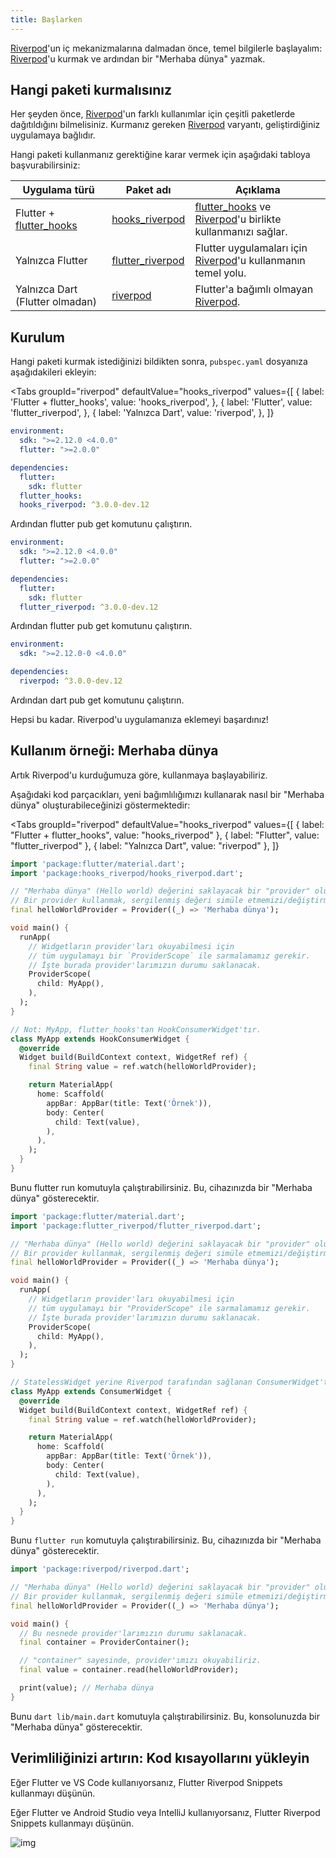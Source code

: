 ```yaml
---
title: Başlarken
---
```



[Riverpod]'un iç mekanizmalarına dalmadan önce, temel bilgilerle başlayalım: [Riverpod]'u kurmak ve ardından bir "Merhaba dünya" yazmak.

## Hangi paketi kurmalısınız

Her şeyden önce, [Riverpod]'un farklı kullanımlar için çeşitli paketlerde dağıtıldığını bilmelisiniz.
Kurmanız gereken [Riverpod] varyantı, geliştirdiğiniz uygulamaya bağlıdır.

Hangi paketi kullanmanız gerektiğine karar vermek için aşağıdaki tabloya başvurabilirsiniz:

| Uygulama türü                 | Paket adı                                                                       | Açıklama                                                       |
| ----------------------------- | -------------------------------------------------------------------------------- | -------------------------------------------------------------- |
| Flutter + [flutter_hooks]     | [hooks_riverpod]                                                                 | [flutter_hooks] ve [Riverpod]'u birlikte kullanmanızı sağlar.  |
| Yalnızca Flutter              | [flutter_riverpod]                                                               | Flutter uygulamaları için [Riverpod]'u kullanmanın temel yolu. |
| Yalnızca Dart (Flutter olmadan) | [riverpod](https://github.com/rrousselGit/riverpod/tree/master/packages/riverpod) | Flutter'a bağımlı olmayan [Riverpod].                          |

## Kurulum

Hangi paketi kurmak istediğinizi bildikten sonra, `pubspec.yaml` dosyanıza aşağıdakileri ekleyin:

<Tabs
  groupId="riverpod"
  defaultValue="hooks_riverpod"
  values={[
    { label: 'Flutter + flutter_hooks', value: 'hooks_riverpod', },
    { label: 'Flutter', value: 'flutter_riverpod', },
    { label: 'Yalnızca Dart', value: 'riverpod', },
  ]}
>
<TabItem value="hooks_riverpod">

```yaml title="pubspec.yaml"
environment:
  sdk: ">=2.12.0 <4.0.0"
  flutter: ">=2.0.0"

dependencies:
  flutter:
    sdk: flutter
  flutter_hooks:
  hooks_riverpod: ^3.0.0-dev.12
```

Ardından flutter pub get komutunu çalıştırın.

</TabItem>
<TabItem value="flutter_riverpod">

```yaml title="pubspec.yaml"
environment:
  sdk: ">=2.12.0 <4.0.0"
  flutter: ">=2.0.0"

dependencies:
  flutter:
    sdk: flutter
  flutter_riverpod: ^3.0.0-dev.12
```

Ardından flutter pub get komutunu çalıştırın.

</TabItem>
<TabItem value="riverpod">

```yaml title="pubspec.yaml"
environment:
  sdk: ">=2.12.0-0 <4.0.0"

dependencies:
  riverpod: ^3.0.0-dev.12
```

Ardından dart pub get komutunu çalıştırın.

</TabItem>
</Tabs>

Hepsi bu kadar. Riverpod'u uygulamanıza eklemeyi başardınız!

## Kullanım örneği: Merhaba dünya

Artık Riverpod'u kurduğumuza göre, kullanmaya başlayabiliriz.

Aşağıdaki kod parçacıkları, yeni bağımlılığımızı kullanarak nasıl bir "Merhaba dünya" oluşturabileceğinizi göstermektedir:

<Tabs
  groupId="riverpod"
  defaultValue="hooks_riverpod"
  values={[
    { label: "Flutter + flutter_hooks", value: "hooks_riverpod" },
    { label: "Flutter", value: "flutter_riverpod" },
    { label: "Yalnızca Dart", value: "riverpod" },
  ]}
>
<TabItem value="hooks_riverpod">

```dart title="lib/main.dart"
import 'package:flutter/material.dart';
import 'package:hooks_riverpod/hooks_riverpod.dart';

// "Merhaba dünya" (Hello world) değerini saklayacak bir "provider" oluşturuyoruz.
// Bir provider kullanmak, sergilenmiş değeri simüle etmemizi/değiştirmemizi sağlar.
final helloWorldProvider = Provider((_) => 'Merhaba dünya');

void main() {
  runApp(
    // Widgetların provider'ları okuyabilmesi için
    // tüm uygulamayı bir `ProviderScope` ile sarmalamamız gerekir.
    // İşte burada provider'larımızın durumu saklanacak.
    ProviderScope(
      child: MyApp(),
    ),
  );
}

// Not: MyApp, flutter_hooks'tan HookConsumerWidget'tır.
class MyApp extends HookConsumerWidget {
  @override
  Widget build(BuildContext context, WidgetRef ref) {
    final String value = ref.watch(helloWorldProvider);

    return MaterialApp(
      home: Scaffold(
        appBar: AppBar(title: Text('Örnek')),
        body: Center(
          child: Text(value),
        ),
      ),
    );
  }
}
```

Bunu flutter run komutuyla çalıştırabilirsiniz.
Bu, cihazınızda bir "Merhaba dünya" gösterecektir.

</TabItem>
<TabItem value="flutter_riverpod">

```dart title="lib/main.dart"
import 'package:flutter/material.dart';
import 'package:flutter_riverpod/flutter_riverpod.dart';

// "Merhaba dünya" (Hello world) değerini saklayacak bir "provider" oluşturuyoruz.
// Bir provider kullanmak, sergilenmiş değeri simüle etmemizi/değiştirmemizi sağlar.
final helloWorldProvider = Provider((_) => 'Merhaba dünya');

void main() {
  runApp(
    // Widgetların provider'ları okuyabilmesi için
    // tüm uygulamayı bir "ProviderScope" ile sarmalamamız gerekir.
    // İşte burada provider'larımızın durumu saklanacak.
    ProviderScope(
      child: MyApp(),
    ),
  );
}

// StatelessWidget yerine Riverpod tarafından sağlanan ConsumerWidget'tan türetin.
class MyApp extends ConsumerWidget {
  @override
  Widget build(BuildContext context, WidgetRef ref) {
    final String value = ref.watch(helloWorldProvider);

    return MaterialApp(
      home: Scaffold(
        appBar: AppBar(title: Text('Örnek')),
        body: Center(
          child: Text(value),
        ),
      ),
    );
  }
}
```

Bunu `flutter run` komutuyla çalıştırabilirsiniz.
Bu, cihazınızda bir "Merhaba dünya" gösterecektir.

</TabItem>
<TabItem value="riverpod">

```dart title="lib/main.dart"
import 'package:riverpod/riverpod.dart';

// "Merhaba dünya" (Hello world) değerini saklayacak bir "provider" oluşturuyoruz.
// Bir provider kullanmak, sergilenmiş değeri simüle etmemizi/değiştirmemizi sağlar.
final helloWorldProvider = Provider((_) => 'Merhaba dünya');

void main() {
  // Bu nesnede provider'larımızın durumu saklanacak.
  final container = ProviderContainer();

  // "container" sayesinde, provider'ımızı okuyabiliriz.
  final value = container.read(helloWorldProvider);

  print(value); // Merhaba dünya
}
```

Bunu `dart lib/main.dart` komutuyla çalıştırabilirsiniz.
Bu, konsolunuzda bir "Merhaba dünya" gösterecektir.

</TabItem> 
</Tabs>

## Verimliliğinizi artırın: Kod kısayollarını yükleyin

Eğer Flutter ve VS Code kullanıyorsanız, Flutter Riverpod Snippets kullanmayı düşünün.

Eğer Flutter ve Android Studio veya IntelliJ kullanıyorsanız, Flutter Riverpod Snippets kullanmayı düşünün.

![img](/img/snippets/greetingProvider.gif)

[riverpod]: https://github.com/rrousselgit/riverpod
[hooks_riverpod]: https://pub.dev/packages/hooks_riverpod
[flutter_riverpod]: https://pub.dev/packages/flutter_riverpod
[flutter_hooks]: https://github.com/rrousselGit/flutter_hooks
